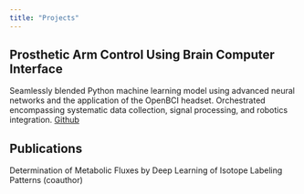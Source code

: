 ```yaml
---
title: "Projects"
---
```


## Prosthetic Arm Control Using Brain Computer Interface

Seamlessly blended Python machine learning model using advanced neural networks and the application of the OpenBCI headset. Orchestrated encompassing systematic data collection, signal processing, and robotics integration. [Github](https://github.com/rachelkiiii/crux_project "Github")

## Publications

Determination of Metabolic Fluxes by Deep Learning of Isotope Labeling Patterns (coauthor)